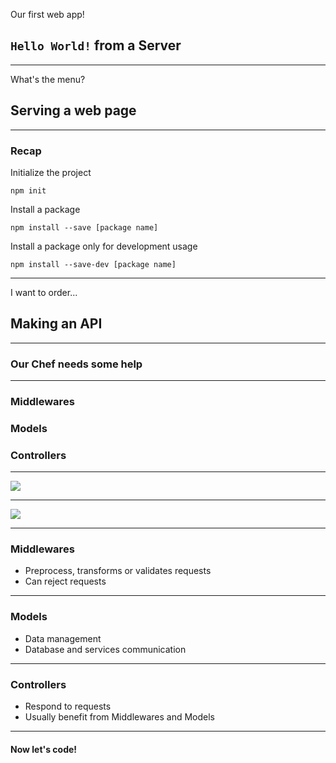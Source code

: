 
Our first web app!

## `Hello World!` from a Server

---

What's the menu?

## Serving a web page

---

### Recap

Initialize the project

`npm init` 

Install a package 

`npm install --save [package name]` 

Install a package only for development usage

`npm install --save-dev [package name]` 

---

I want to order...

## Making an API

---

### Our Chef needs some help

---

### Middlewares

### Models

### Controllers

---


![](./slides/images/flow-restaurant-complete.png)

---


![](./slides/images/flow-web-app-complete.png)

---

### Middlewares

- Preprocess, transforms or validates requests
- Can reject requests 

---

### Models

- Data management
- Database and services communication

---

### Controllers

- Respond to requests
- Usually benefit from Middlewares and Models

---

#### Now let's code!